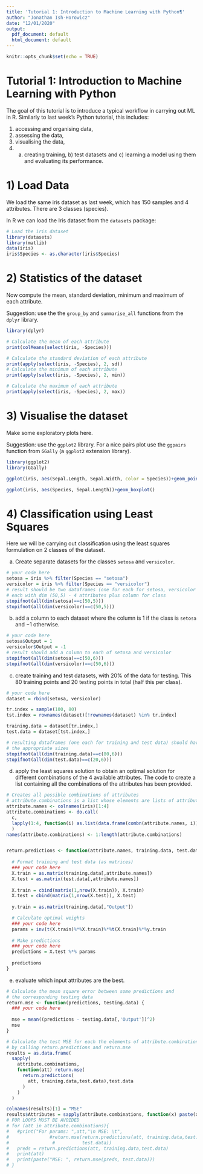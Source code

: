 ```yaml
---
title: 'Tutorial 1: Introduction to Machine Learning with Python¶'
author: "Jonathan Ish-Horowicz"
date: "12/01/2020"
output:
  pdf_document: default
  html_document: default
---
```


```r
knitr::opts_chunk$set(echo = TRUE)
```

# Tutorial 1: Introduction to Machine Learning with Python

The goal of this tutorial is to introduce a typical workflow in carrying out ML in R.  Similarly to last week's Python tutorial, this includes:

1. accessing and organising data,
2. assessing the data,
3. visualising the data,
4.  a) creating training, b) test datasets and c) learning a model using them and evaluating its performance.


# 1) Load Data

We load the same iris dataset as last week, which has 150 samples and 4 attributes. There are 3 classes (species).

In R we can load the Iris dataset from the `datasets` package:

```r
# Load the iris dataset
library(datasets)
library(matlib)
data(iris)
iris$Species <- as.character(iris$Species)
```

# 2) Statistics of the dataset

Now compute the mean, standard deviation, minimum and maximum of each attribute.

Suggestion: use the the `group_by` and `summarise_all` functions from the `dplyr` library.

```r
library(dplyr)

# Calculate the mean of each attribute
print(colMeans(select(iris, -Species)))

# Calculate the standard deviation of each attribute
print(apply(select(iris, -Species), 2, sd))
# Calculate the minimum of each attribute
print(apply(select(iris, -Species), 2, min))

# Calculate the maximum of each attribute
print(apply(select(iris, -Species), 2, max))

```

# 3) Visualise the dataset

Make some exploratory plots here.

Suggestion: use the `ggplot2` library. For a nice pairs plot use the `ggpairs` function from `GGally` (a `ggplot2` extension library).

```r
library(ggplot2)
library(GGally)

ggplot(iris, aes(Sepal.Length, Sepal.Width, color = Species))+geom_point()

ggplot(iris, aes(Species, Sepal.Length))+geom_boxplot()
```

# 4) Classification using Least Squares

Here we will be carrying out classification using the least squares formulation on 2 classes of the dataset.

a) Create separate datasets for the classes `setosa` and `versicolor`.

```r
# your code here
setosa = iris %>% filter(Species == "setosa") 
versicolor = iris %>% filter(Species == "versicolor")
# result should be two dataframes (one for each for setosa, versicolor classes),
# each with dim (50,5) - 4 attributes plus column for class
stopifnot(all(dim(setosa)==c(50,5)))
stopifnot(all(dim(versicolor)==c(50,5)))
```


b) add a column to each dataset where the column is $1$ if the class is `setosa` and $-1$ otherwise.

```r
# your code here
setosa$Output = 1
versicolor$Output = -1
# result should add a column to each of setosa and versicolor
stopifnot(all(dim(setosa)==c(50,6)))
stopifnot(all(dim(versicolor)==c(50,6)))
```


c) create training and test datasets, with 20% of the data for testing. This 80 training points and 20 testing points in total (half this per class).

```r
# your code here
dataset = rbind(setosa, versicolor)

tr.index = sample(100, 80)
tst.index = rownames(dataset)[!rownames(dataset) %in% tr.index]

training.data = dataset[tr.index,]
test.data = dataset[tst.index,]

# resulting dataframes (one each for training and test data) should have
# the appropriate sizes
stopifnot(all(dim(training.data)==c(80,6)))
stopifnot(all(dim(test.data)==c(20,6)))
```



d) apply the least squares solution to obtain an optimal solution for different combinations of the 4 available attributes. The code to create a list containing all the combinations of the attributes has been provided.

```r
# Creates all possible combinations of attributes
# attribute.combinations is a list whose elements are lists of attributes
attribute.names <- colnames(iris)[1:4]
attribute.combinations <- do.call(
  c,
  lapply(1:4, function(i) as.list(data.frame(combn(attribute.names, i))))
  )
names(attribute.combinations) <- 1:length(attribute.combinations)


return.predictions <- function(attribute.names, training.data, test.data) {
  
  # Format training and test data (as matrices)
  ### your code here
  X.train = as.matrix(training.data[,attribute.names])
  X.test = as.matrix(test.data[,attribute.names])
  
  X.train = cbind(matrix(1,nrow(X.train)), X.train)
  X.test = cbind(matrix(1,nrow(X.test)), X.test)
  
  y.train = as.matrix(training.data[,"Output"])

  # Calculate optimal weights
  ### your code here
  params = inv(t(X.train)%*%X.train)%*%t(X.train)%*%y.train
  
  # Make predictions
  ### your code here
  predictions = X.test %*% params
    
  predictions
}
```


e) evaluate which input attributes are the best.

```r
# Calculate the mean square error between some predictions and
# the corresponding testing data
return.mse <- function(predictions, testing.data) {
  ### your code here
  
  mse = mean((predictions - testing.data[,'Output'])^2)
  mse
}

# Calculate the test MSE for each the elements of attribute.combinations
# by calling return.predictions and return.mse
results = as.data.frame(
  sapply(
    attribute.combinations, 
    function(att) return.mse(
      return.predictions(
        att, training.data,test.data),test.data
      )
    )
  )

colnames(results)[1] = "MSE"
results$Attributes = sapply(attribute.combinations, function(x) paste(x, collapse = ","))
# FOR LOOPS MUST BE AVOIDED
# for (att in attribute.combinations){
#   #print("For params: ",att,"\n MSE: \t",
#               #return.mse(return.predictions(att, training.data,test.data),
#                #          test.data))
#   preds = return.predictions(att, training.data,test.data)
#   print(att)
#   print(paste("MSE: ", return.mse(preds, test.data)))
# }
```